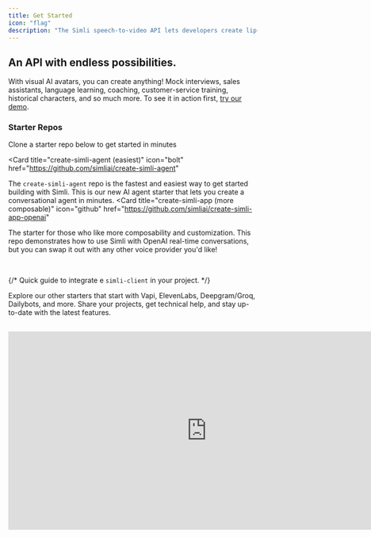 ```yaml
---
title: Get Started
icon: "flag"
description: "The Simli speech-to-video API lets developers create lip-synced AI avatar interactions. Ready to make your first one?"
---
```


## An API with endless possibilities.

With visual AI avatars, you can create anything! Mock interviews, sales assistants, language learning, coaching, customer-service training, historical characters, and so much more. To see it in action first, [try our demo](https://www.simli.com/demo).


### Starter Repos

Clone a starter repo below to get started in minutes

<Card
  title="create-simli-agent (easiest)"
  icon="bolt"
  href="https://github.com/simliai/create-simli-agent"
>
The `create-simli-agent` repo is the fastest and easiest way to get started building with Simli. This is our new AI agent starter that lets you create a conversational agent in minutes. 
</Card>
<Card
  title="create-simli-app (more composable)"
  icon="github"
  href="https://github.com/simliai/create-simli-app-openai"
>

  The starter for those who like more composability and customization. This repo demonstrates how to use Simli with OpenAI real-time conversations, but you can swap it out with any other voice provider you'd like!
</Card>

<br/>

<CardGroup>

{/* <Card title="Quick Start" icon="bolt" href="/api-reference/simli-client">
  Quick guide to integrate e `simli-client` in your project.
</Card> */}

<Card title="Explore all our starters" icon="github" href="/api-reference/samples">
  Explore our other starters that start with Vapi, ElevenLabs, Deepgram/Groq, Dailybots, and more. 
</Card>

<Card title="Join our community" icon="discord" href="https://discord.gg/yQx49zNF4d">
  Share your projects, get technical help, and stay up-to-date with the latest features.
</Card>

</CardGroup>

## 
<Frame>
<iframe width="800" height="400" src="https://www.youtube.com/embed/kv63muJKQ_k?si=SmOom_UCj-bgr5aT&amp;controls=0" title="YouTube video player" frameborder="0" allow="accelerometer; autoplay; clipboard-write; encrypted-media; gyroscope; picture-in-picture; web-share" referrerpolicy="strict-origin-when-cross-origin" allowfullscreen></iframe>
</Frame>
